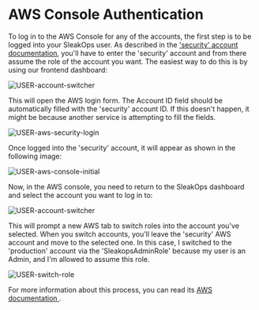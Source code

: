 
# AWS Console Authentication

To log in to the AWS Console for any of the accounts, the first step is to be logged into your SleakOps user. As described in the ['security' account documentation](/provider/security_account.mdx), you'll have to enter the 'security' account and from there assume the role of the account you want. The easiest way to do this is by using our frontend dashboard:

<Zoom overlayBgColorEnd="rgba(255, 255, 255, 0.8)">
  <img src="/img/users/USER-account-switcher.png" alt="USER-account-switcher" />
</Zoom>

This will open the AWS login form. The Account ID field should be automatically filled with the 'security' account ID. If this doesn't happen, it might be because another service is attempting to fill the fields.

<Zoom overlayBgColorEnd="rgba(255, 255, 255, 0.8)">
  <img src="/img/users/USER-aws-security-login.png" alt="USER-aws-security-login"  style={{ height: '300px', width: 'auto' }}/>
</Zoom>

Once logged into the 'security' account, it will appear as shown in the following image:

<Zoom overlayBgColorEnd="rgba(255, 255, 255, 0.8)">
  <img src="/img/users/USER-aws-console-initial.png" alt="USER-aws-console-initial" />
</Zoom>

Now, in the AWS console, you need to return to the SleakOps dashboard and select the account you want to log in to:

<Zoom overlayBgColorEnd="rgba(255, 255, 255, 0.8)">
  <img src="/img/users/USER-account-switcher.png" alt="USER-account-switcher" />
</Zoom>

This will prompt a new AWS tab to switch roles into the account you've selected. When you switch accounts, you'll leave the 'security' AWS account and move to the selected one. In this case, I switched to the 'production' account via the 'SleakopsAdminRole' because my user is an Admin, and I'm allowed to assume this role.

<Zoom overlayBgColorEnd="rgba(255, 255, 255, 0.8)">
  <img src="/img/users/USER-switch-role.png" alt="USER-switch-role"  style={{ height: '275px', width: 'auto' }}/>
</Zoom>

For more information about this process, you can read its [AWS documentation <FiExternalLink/>](https://docs.aws.amazon.com/IAM/latest/UserGuide/id_roles_use_switch-role-console.html).